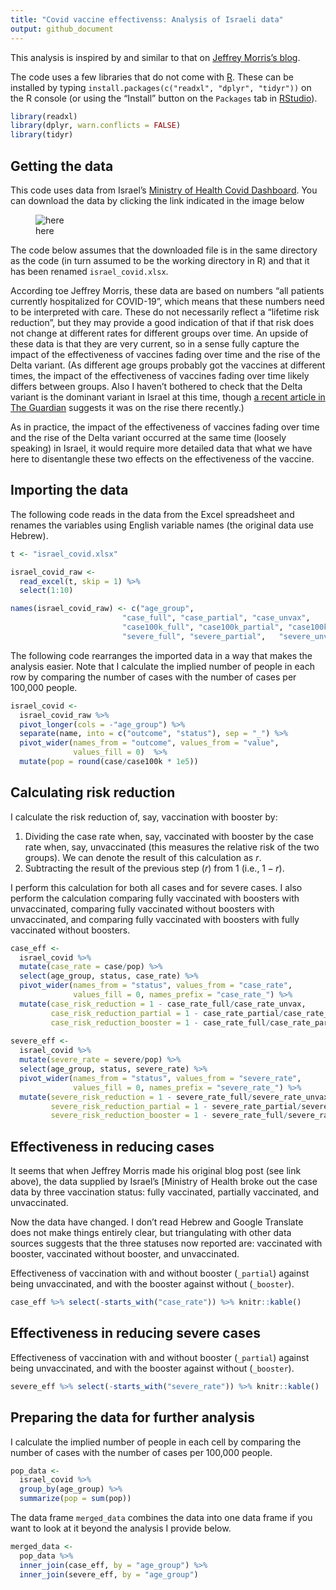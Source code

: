 ```yaml
---
title: "Covid vaccine effectivenss: Analysis of Israeli data"
output: github_document
---
```


This analysis is inspired by and similar to that on [Jeffrey Morris's blog](https://www.covid-datascience.com/post/israeli-data-how-can-efficacy-vs-severe-disease-be-strong-when-60-of-hospitalized-are-vaccinated).

The code uses a few libraries that do not come with [R](https://cran.rstudio.com). 
These can be installed by typing `install.packages(c("readxl", "dplyr", "tidyr"))` on the R console (or using the "Install" button on the `Packages` tab in [RStudio](https://www.rstudio.com/products/rstudio/download/#download)).


```r
library(readxl)
library(dplyr, warn.conflicts = FALSE)
library(tidyr)
```

## Getting the data

This code uses data from Israel's [Ministry of Health Covid Dashboard](https://datadashboard.health.gov.il/COVID-19/general).
You can download the data by clicking the link indicated in the image below

![here](webpage.png)

The code below assumes that the downloaded file is in the same directory as the code (in turn assumed to be the working directory in R) and that it has been renamed `israel_covid.xlsx`.

According toe Jeffrey Morris, these data are based on numbers "all patients currently hospitalized for COVID-19", which means that these numbers need to be interpreted with care.
These do not necessarily reflect a "lifetime risk reduction", but they may provide a good indication of that if that risk does not change at different rates for different groups over time.
An upside of these data is that they are very current, so in a sense fully capture the impact of the effectiveness of vaccines fading over time and the rise of the Delta variant.
(As different age groups probably got the vaccines at different times, the impact of the effectiveness of vaccines fading over time likely differs between groups.
Also I haven't bothered to check that the Delta variant is the dominant variant in Israel at this time, though [a recent article in The Guardian](https://www.theguardian.com/world/2021/aug/31/israel-registers-record-daily-coronavirus-cases) suggests it was on the rise there recently.)

As in practice, the impact of the effectiveness of vaccines fading over time and the rise of the Delta variant occurred at the same time (loosely speaking) in Israel, it would require more detailed data that what we have here to disentangle these two effects on the effectiveness of the vaccine.

## Importing the data

The following code reads in the data from the Excel spreadsheet and renames the variables using English variable names (the original data use Hebrew).


```r
t <- "israel_covid.xlsx"

israel_covid_raw <- 
  read_excel(t, skip = 1) %>%
  select(1:10)

names(israel_covid_raw) <- c("age_group",	
                         "case_full", "case_partial", "case_unvax",
                         "case100k_full", "case100k_partial", "case100k_unvax", 
                         "severe_full", "severe_partial",	"severe_unvax")
```

The following code rearranges the imported data in a way that makes the analysis easier.
Note that I calculate the implied number of people in each row by comparing the number of cases with the number of cases per 100,000 people.

```r
israel_covid <- 
  israel_covid_raw %>%
  pivot_longer(cols = -"age_group") %>%
  separate(name, into = c("outcome", "status"), sep = "_") %>%
  pivot_wider(names_from = "outcome", values_from = "value",
              values_fill = 0)  %>%
  mutate(pop = round(case/case100k * 1e5))

```

## Calculating risk reduction

I calculate the risk reduction of, say, vaccination with booster by:

1. Dividing the case rate when, say, vaccinated with booster by the case rate when, say, unvaccinated (this measures the relative risk of the two groups). We can denote the result of this calculation as $r$.
2. Subtracting the result of the previous step ($r$) from 1 (i.e., $1 - r$).

I perform this calculation for both all cases and for severe cases.
I also perform the calculation comparing fully vaccinated with boosters with unvaccinated, comparing fully vaccinated without boosters with unvaccinated, and comparing fully vaccinated with boosters with fully vaccinated without boosters.

```r
case_eff <- 
  israel_covid %>%
  mutate(case_rate = case/pop) %>%
  select(age_group, status, case_rate) %>%
  pivot_wider(names_from = "status", values_from = "case_rate", 
              values_fill = 0, names_prefix = "case_rate_") %>%
  mutate(case_risk_reduction = 1 - case_rate_full/case_rate_unvax,
         case_risk_reduction_partial = 1 - case_rate_partial/case_rate_unvax,
         case_risk_reduction_booster = 1 - case_rate_full/case_rate_partial)
         
severe_eff <-
  israel_covid %>%
  mutate(severe_rate = severe/pop) %>%
  select(age_group, status, severe_rate) %>%
  pivot_wider(names_from = "status", values_from = "severe_rate", 
              values_fill = 0, names_prefix = "severe_rate_") %>%
  mutate(severe_risk_reduction = 1 - severe_rate_full/severe_rate_unvax,
         severe_risk_reduction_partial = 1 - severe_rate_partial/severe_rate_unvax,
         severe_risk_reduction_booster = 1 - severe_rate_full/severe_rate_partial)
```

## Effectiveness in reducing cases

It seems that when Jeffrey Morris made his original blog post (see link above), the data supplied by Israel's [Ministry of Health broke out the case data by three vaccination status: fully vaccinated, partially vaccinated, and unvaccinated.

Now the data have changed.
I don't read Hebrew and Google Translate does not make things entirely clear, but triangulating with other data sources suggests that the three statuses now reported are: vaccinated with booster, vaccinated without booster, and unvaccinated.

Effectiveness of vaccination with and without booster (`_partial`) against being unvaccinated, and with the booster against without (`_booster`).

```r
case_eff %>% select(-starts_with("case_rate")) %>% knitr::kable()
```

## Effectiveness in reducing severe cases

Effectiveness of vaccination with and without booster  (`_partial`) against being unvaccinated, and with the booster against without (`_booster`).

```r
severe_eff %>% select(-starts_with("severe_rate")) %>% knitr::kable()
```


## Preparing the data for further analysis

I calculate the implied number of people in each cell by comparing the number of cases with the number of cases per 100,000 people.

```r
pop_data <-
  israel_covid %>%
  group_by(age_group) %>%
  summarize(pop = sum(pop))
```

The data frame `merged_data` combines the data into one data frame if you want to look at it beyond the analysis I provide below.

```r
merged_data <-
  pop_data %>%
  inner_join(case_eff, by = "age_group") %>%
  inner_join(severe_eff, by = "age_group")
```

